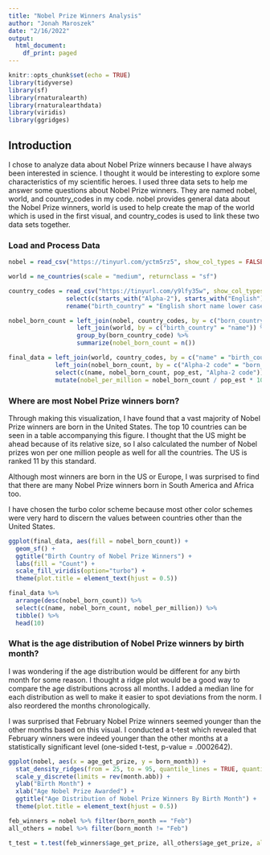 ```yaml
---
title: "Nobel Prize Winners Analysis"
author: "Jonah Maroszek"
date: "2/16/2022"
output:
  html_document:
    df_print: paged
---
```


```r
knitr::opts_chunk$set(echo = TRUE)
library(tidyverse)
library(sf)
library(rnaturalearth)
library(rnaturalearthdata)
library(viridis)
library(ggridges)
```
## Introduction
I chose to analyze data about Nobel Prize winners because I have always been interested in science. I thought it would be interesting to explore some characteristics of my scientific heroes. I used three data sets to help me answer some questions about Nobel Prize winners. They are named nobel, world, and country_codes in my code. nobel provides general data about the Nobel Prize winners, world is used to help create the map of the world which is used in the first visual, and country_codes is used to link these two data sets together.

### Load and Process Data
```r
nobel = read_csv("https://tinyurl.com/yctm5rz5", show_col_types = FALSE)

world = ne_countries(scale = "medium", returnclass = "sf") 

country_codes = read_csv("https://tinyurl.com/y9lfy35w", show_col_types = FALSE) %>%
                select(c(starts_with("Alpha-2"), starts_with("English"))) %>% 
                rename("birth_country" = "English short name lower case")

nobel_born_count = left_join(nobel, country_codes, by = c("born_country_code" = "Alpha-2 code")) %>% 
                   left_join(world, by = c("birth_country" = "name")) %>% 
                   group_by(born_country_code) %>%
                   summarize(nobel_born_count = n()) 

final_data = left_join(world, country_codes, by = c("name" = "birth_country")) %>% 
             left_join(nobel_born_count, by = c("Alpha-2 code" = "born_country_code")) %>% 
             select(c(name, nobel_born_count, pop_est, "Alpha-2 code")) %>% 
             mutate(nobel_per_million = nobel_born_count / pop_est * 1000000)
```


### Where are most Nobel Prize winners born?
Through making this visualization, I have found that a vast majority of Nobel Prize winners are born in the United States. The top 10 countries can be seen in a table accompanying this figure. I thought that the US might be ahead because of its relative size, so I also calculated the number of Nobel prizes won per one million people as well for all the countries. The US is ranked 11 by this standard.

Although most winners are born in the US or Europe, I was surprised to find that there are many Nobel Prize winners born in South America and Africa too.

I have chosen the turbo color scheme because most other color schemes were very hard to discern the values between countries other than the United States. 
```r
ggplot(final_data, aes(fill = nobel_born_count)) +
  geom_sf() +
  ggtitle("Birth Country of Nobel Prize Winners") +
  labs(fill = "Count") +
  scale_fill_viridis(option="turbo") +
  theme(plot.title = element_text(hjust = 0.5))

```

```r
final_data %>% 
  arrange(desc(nobel_born_count)) %>% 
  select(c(name, nobel_born_count, nobel_per_million)) %>% 
  tibble() %>% 
  head(10)
```

### What is the age distribution of Nobel Prize winners by birth month?
I was wondering if the age distribution would be different for any birth month for some reason. I thought a ridge plot would be a good way to compare the age distributions across all months. I added a median line for each distribution as well to make it easier to spot deviations from the norm. I also reordered the months chronologically. 

I was surprised that February Nobel Prize winners seemed younger than the other months based on this visual. I conducted a t-test which revealed that February winners were indeed younger than the other months at a statistically significant level (one-sided t-test, p-value = .0002642). 
```r
ggplot(nobel, aes(x = age_get_prize, y = born_month)) +
  stat_density_ridges(from = 25, to = 95, quantile_lines = TRUE, quantiles = 2) +
  scale_y_discrete(limits = rev(month.abb)) +
  ylab("Birth Month") +
  xlab("Age Nobel Prize Awarded") +
  ggtitle("Age Distribution of Nobel Prize Winners By Birth Month") +
  theme(plot.title = element_text(hjust = 0.5)) 

feb_winners = nobel %>% filter(born_month == "Feb")
all_others = nobel %>% filter(born_month != "Feb")

t_test = t.test(feb_winners$age_get_prize, all_others$age_get_prize, alternative = "less")
```
